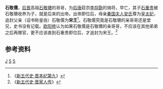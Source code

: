 {{Emperorcn box
|图像=
|名称=晉宋王
|姓名=石敬儒
|庙号=無
|谥号=
|陵墓=
|政权=[[後晉|後晉]]
|出生日期=不明
|逝世日期=不明
|在位=
|年号=
}}
'''石敬儒'''，[[后晋|后晋]]高祖[[石敬瑭|石敬瑭]]的哥哥，为[[后唐|后唐]]莊宗[[李存勖|李存勖]]的骑将，早亡，其子[[石重贵|石重贵]]被石敬瑭收养为子，就是后来的出帝。出帝即位后，母亲[[安太妃_(石敬儒)|秦国夫人安氏]]尊为[[皇太妃|皇太妃]]，追封父亲（诏书称皇伯）石敬儒为'''宋王'''<ref>《[[s:新五代史/卷09|新五代史·晋本纪第九]]》</ref>。石敬儒究竟是石敬瑭的亲哥哥还是堂兄，史书没有记载。[[欧阳修|欧阳修]]认为如果石敬儒是石敬瑭的亲哥哥，不应该在其他弟弟之后再赠官，更不应该直到石重贵即位后，才追封为宋王。<ref>《[[s:新五代史/卷17|新五代史·晋家人传]]》</ref>

==参考资料==
<div style="font-size:small" class="references-2column"> 
<references />
</div>
[[Category:石姓|J]]
[[Category:后晋皇族|S]]
[[Category:五代十国人物|S]]